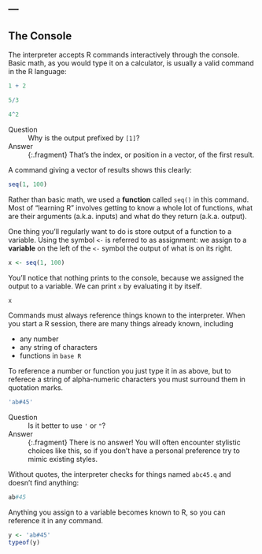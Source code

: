 ---
---

## The Console

The interpreter accepts R commands interactively through the console. Basic math, as you would type it on a calculator, is usually a valid command in the R language:

```{r}
1 + 2
```

```{r}
5/3
```

```{r}
4^2
```

<!--split-->

Question
: Why is the output prefixed by `[1]`?

Answer
: {:.fragment} That's the index, or position in a vector, of the first result.

<!--split-->

A command giving a vector of results shows this clearly:

```{r}
seq(1, 100)
```

Rather than basic math, we used a **function** called `seq()` in this command.
Most of "learning R" involves getting to know a whole lot of functions, what are their arguments (a.k.a. inputs) and what do they return (a.k.a. output).

<!--split-->

One thing you'll regularly want to do is store output of a function to a variable.
Using the symbol `<-` is referred to as assignment: we assign to a **variable** on the left of the `<-` symbol the output of what is on its right.

```{r}
x <- seq(1, 100)
```

You'll notice that nothing prints to the console, because we assigned the output to a variable.
We can print `x` by evaluating it by itself.

```{r}
x
```

<!--split-->

Commands must always reference things known to the interpreter.
When you start a R session, there are many things already known, including

- any number
- any string of characters
- functions in `base R`

<!--split-->

To reference a number or function you just type it in as above, but to referece a string of alpha-numeric characters you must surround them in quotation marks.

```{r}
'ab#45'
```

Question
: Is it better to use `'` or `"`?

Answer
: {:.fragment} There is no answer! You will often encounter stylistic choices like this, so if you don't have a personal preference try to mimic existing styles.

<!--split-->

Without quotes, the interpreter checks for things named `abc45.q` and doesn't find anything:

```{r}
ab#45
```

<!--split-->

Anything you assign to a variable becomes known to R, so you can reference it in any command.

```{r}
y <- 'ab#45'
typeof(y)
```
